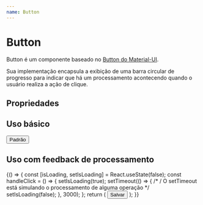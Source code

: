 ```yaml
---
name: Button
---
```



# Button

Button é um componente baseado no [Button do Material-UI](https://material-ui.com/components/buttons/).

Sua implementação encapsula a exibição de uma barra circular de progresso para indicar que há um processamento acontecendo quando o usuário realiza a ação de clique.

## Propriedades

<Props of={Button} />

## Uso básico

<Playground>
  <Button variant="contained">Padrão</Button>
</Playground>

## Uso com feedback de processamento

<Playground>
  {() => {
    const [isLoading, setIsLoading] = React.useState(false);
    const handleClick = () => {
      setIsLoading(true);
      setTimeout(() => {
        /*
        / O setTimeout está simulando o processamento de alguma operação
        */
        setIsLoading(false);
      }, 3000);
    };
    return (
      <Button variant="contained" isLoading={isLoading} onClick={handleClick}>
        Salvar
      </Button>
    );
  }}
</Playground>
